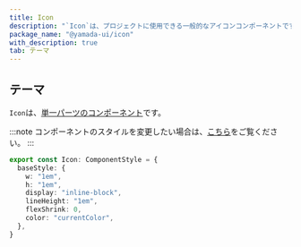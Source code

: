 ```yaml
---
title: Icon
description: "`Icon`は、プロジェクトに使用できる一般的なアイコンコンポーネントです。"
package_name: "@yamada-ui/icon"
with_description: true
tab: テーマ
---
```


## テーマ

`Icon`は、[単一パーツのコンポーネント](/styled-system/theming/component-styles#単一パーツのコンポーネント)です。

:::note
コンポーネントのスタイルを変更したい場合は、[こちら](/styled-system/theming/customize-theme#コンポーネントのスタイルを変更する)をご覧ください。
:::

```ts
export const Icon: ComponentStyle = {
  baseStyle: {
    w: "1em",
    h: "1em",
    display: "inline-block",
    lineHeight: "1em",
    flexShrink: 0,
    color: "currentColor",
  },
}
```
